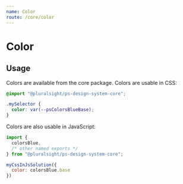 ```yaml
---
name: Color
route: /core/color
---
```



# Color

## Usage

Colors are available from the core package. Colors are usable in CSS:

```css
@import "@pluralsight/ps-design-system-core";

.mySelector {
  color: var(--psColorsBlueBase);
}
```

Colors are also usable in JavaScript:

```javascript noRender
import {
  colorsBlue,
  /* other named exports */
} from "@pluralsight/ps-design-system-core";

myCssInJsSolution({
  color: colorsBlue.base
})
```

<ColorCategories />
